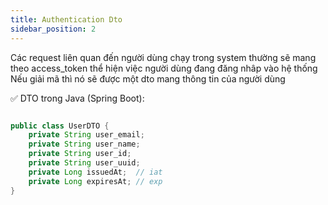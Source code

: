 ```yaml
---
title: Authentication Dto
sidebar_position: 2
---
```


Các request liên quan đến người dùng chạy trong system thường sẽ mang theo access_token
thể hiện việc người dùng đang đăng nhâp vào hệ thống
Nếu giải mã thì nó sẽ được một dto mang thông tin của người dùng

✅ DTO trong Java (Spring Boot):

```java

public class UserDTO {
    private String user_email;
    private String user_name;
    private String user_id;
    private String user_uuid;
    private Long issuedAt;  // iat
    private Long expiresAt; // exp
}
```
